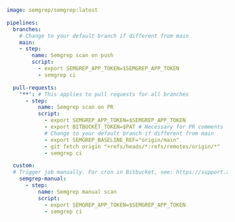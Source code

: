 ```yaml
image: semgrep/semgrep:latest

pipelines:
  branches:
    # Change to your default branch if different from main
    main:
    - step:
        name: Semgrep scan on push
        script:
          - export SEMGREP_APP_TOKEN=$SEMGREP_APP_TOKEN
          - semgrep ci

  pull-requests:
    '**': # This applies to pull requests for all branches
      - step:
          name: Semgrep scan on PR
          script:
            - export SEMGREP_APP_TOKEN=$SEMGREP_APP_TOKEN
            - export BITBUCKET_TOKEN=$PAT # Necessary for PR comments
            # Change to your default branch if different from main
            - export SEMGREP_BASELINE_REF="origin/main"
            - git fetch origin "+refs/heads/*:refs/remotes/origin/*"
            - semgrep ci

  custom:
  # Trigger job manually. For cron in Bitbucket, see: https://support.atlassian.com/bitbucket-cloud/docs/pipeline-triggers/#On-schedule
    semgrep-manual:
      - step:
          name: Semgrep manual scan
          script:
            - export SEMGREP_APP_TOKEN=$SEMGREP_APP_TOKEN
            - semgrep ci
```
